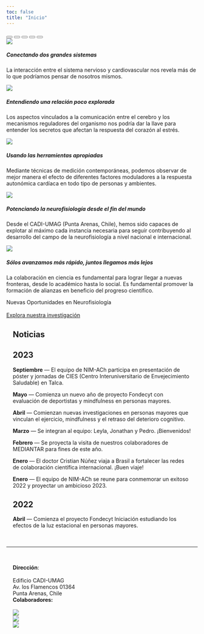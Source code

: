 ```yaml
---
toc: false
title: "Inicio"
---
```


```{=html}
<div id="homeCarousel" class="carousel slide carousel-fade subnavbar-image column-screen" data-bs-ride="carousel">
  <div class="carousel-indicators">
    <button type="button" data-bs-target="#homeCarousel" data-bs-slide-to="0" class="active" aria-current="true" aria-label="Slide 1"></button>
    <button type="button" data-bs-target="#homeCarousel" data-bs-slide-to="1" aria-label="Slide 2"></button>
    <button type="button" data-bs-target="#homeCarousel" data-bs-slide-to="2" aria-label="Slide 3"></button>
    <button type="button" data-bs-target="#homeCarousel" data-bs-slide-to="3" aria-label="Slide 4"></button>
    <button type="button" data-bs-target="#homeCarousel" data-bs-slide-to="4" aria-label="Slide 5"></button>
  </div>
  <div class="carousel-inner">
    <div class="carousel-item active">
      <img class="img-carousel" src="images/home/carousel-1.jpeg">
      <div class="carousel-caption d-none d-md-block">
        <h5>Conectando dos grandes sistemas</h5>
        <p>La interacción entre el sistema nervioso y cardiovascular nos 
        revela más de lo que podríamos pensar de nosotros mismos.</p>
      </div>
    </div>
    <div class="carousel-item"> 
      <img class="img-carousel" src="images/home/carousel-2.jpeg">
      <div class="carousel-caption d-none d-md-block">
        <h5>Entendiendo una relación poco explorada</h5>
        <p>Los aspectos vinculados a la comunicación entre el cerebro y 
        los mecanismos reguladores del organismo nos podría dar la llave
        para entender los secretos que afectan la respuesta del corazón
        al estrés.</p>
      </div>
    </div>
    <div class="carousel-item">
      <img class="img-carousel" src="images/home/carousel-3.jpeg">
      <div class="carousel-caption d-none d-md-block">
        <h5>Usando las herramientas apropiadas</h5>
        <p>Mediante técnicas de medición contemporáneas, podemos observar
        de mejor manera el efecto de diferentes factores moduladores a la
        respuesta autonómica cardíaca en todo tipo de personas y ambientes.</p>
      </div>
    </div>
    <div class="carousel-item">
      <img class="img-carousel" src="images/home/carousel-4.jpeg">
      <div class="carousel-caption d-none d-md-block">
        <h5>Potenciando la neurofisiología desde el fin del mundo</h5>
        <p>Desde el CADI-UMAG (Punta Arenas, Chile), hemos sido capaces
        de explotar al máximo cada instancia necesaria para seguir contribuyendo
        al desarrollo del campo de la neurofisiología a nivel nacional e
        internacional.</p>
      </div>
    </div>
    <div class="carousel-item">
      <img class="img-carousel" src="images/home/carousel-5.jpeg">
      <div class="carousel-caption d-none d-md-block">
        <h5>Sólos avanzamos más rápido, juntos llegamos más lejos</h5>
        <p>La colaboración en ciencia es fundamental para lograr llegar a nuevas
        fronteras, desde lo académico hasta lo social. Es fundamental promover
        la formación de alianzas en beneficio del progreso científico.</p>
      </div>
    </div>
  </div>
  <div class="text-light position-absolute top-50 translate-middle-y px-5" style="z-index:5;">
    <div class="display-5">Nuevas Oportunidades en Neurofisiología</div>
    <br>
    <a class="btn btn-light" href="investigacion.html" role="button">Explora nuestra investigación</a>
  </div>
</div> 
```


:::: {.grid .column-screen-inset style="--bs-columns: 6; margin-left: 17px !important; margin-right: 17px !important; margin-bottom: 17px !important;"}
::: g-col-6
# Noticias
:::

::: {.g-col-6 .g-col-sm-4 .g-start-sm-2}
## 2023

**Septiembre** --- El equipo de NIM-ACh participa en presentación de póster y jornadas de CIES (Centro Interuniversitario de Envejecimiento Saludable) en Talca.

**Mayo** --- Comienza un nuevo año de proyecto Fondecyt con evaluación de deportistas y mindfulness en personas mayores.

**Abril** --- Comienzan nuevas investigaciones en personas mayores que vinculan el ejercicio, mindfulness y el retraso del deterioro cognitivo.

**Marzo** --- Se integran al equipo: Leyla, Jonathan y Pedro. ¡Bienvenidos!

**Febrero** --- Se proyecta la visita de nuestros colaboradores de MEDIANTAR para fines de este año.

**Enero** --- El doctor Cristian Núñez viaja a Brasil a fortalecer las redes de colaboración científica internacional. ¡Buen viaje!

**Enero** --- El equipo de NIM-ACh se reune para conmemorar un exitoso 2022 y proyectar un ambicioso 2023.

## 2022

**Abril** --- Comienza el proyecto Fondecyt Iniciación estudiando los efectos de la luz estacional en personas mayores.
:::
::::

<br>

<hr class="column-screen-inset">

<br>

```{=html}
<div class="grid column-screen-inset" style="--bs-columns: 4; margin-left: 17px !important; margin-right: 17px !important;">
  <div class="g-col-4 g-col-md-1">
    <div>
    <strong>Dirección</strong>:<br>
    <br>
    Edificio CADI-UMAG<br>
    Av. los Flamencos 01364<br>
    Punta Arenas, Chile<br>
    </div>
  </div>
  
  <div class="g-col-4 g-col-md-3">
  <strong>Colaboradores:</strong>
  <br>
  <br>
    <div class="grid justify-content-center mx-auto gap-2" style="--bs-columns: 12; --bs-rows: 2;">
      <div class="g-col-12 g-col-sm-4 my-auto mx-auto">
        <img src="images/partners/mediantar.png" style="max-height: 8em; width: auto;">
      </div>
      
      <div class="g-col-12 g-col-sm-4 my-auto mx-auto">
        <img src="images/partners/habitat.png" style="max-height: 8em; width: auto;">
      </div>
      
      <div class="g-col-12 g-col-sm-4 my-auto mx-auto">
        <img src="images/partners/cies.png" style="max-height: 8em; width: auto;">
      </div>
    </div>
  </div>
</div>
```
